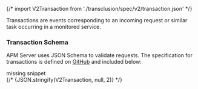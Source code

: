 

{/* import V2Transaction from './transclusion/spec/v2/transaction.json' */}

<div id="api-transaction"></div>

Transactions are events corresponding to an incoming request or similar task occurring in a monitored service.

<div id="api-transaction-schema"></div>

### Transaction Schema

APM Server uses JSON Schema to validate requests. The specification for transactions is defined on
[GitHub](https://github.com/elastic/apm-server/blob/main/docs/spec/v2/transaction.json) and included below:

<div style={{ backgroundColor: "#F1F4FA", width: "100%", height: "250px", textAlign: "center", paddingTop: "110px", marginBottom: "20px" }}><DocIcon type="documents" title="missing snippet"/> missing snippet</div>
{/* <DocCode language="json">
  {JSON.stringify(V2Transaction, null, 2)}
</DocCode> */}

